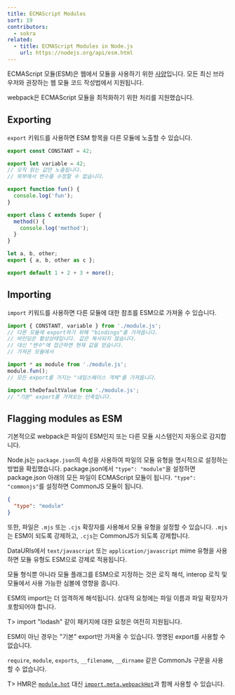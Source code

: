 ```yaml
---
title: ECMAScript Modules
sort: 19
contributors:
  - sokra
related:
  - title: ECMAScript Modules in Node.js
    url: https://nodejs.org/api/esm.html
---
```


ECMAScript 모듈(ESM)은 웹에서 모듈을 사용하기 위한 [사양](https://tc39.github.io/ecma262/#sec-modules)입니다.
모든 최신 브라우저와 권장하는 웹 모듈 코드 작성법에서 지원됩니다.

webpack은 ECMAScript 모듈을 최적화하기 위한 처리를 지원했습니다.

## Exporting

`export` 키워드를 사용하면 ESM 항목을 다른 모듈에 노출할 수 있습니다.

```js
export const CONSTANT = 42;

export let variable = 42;
// 오직 읽는 값만 노출됩니다.
// 외부에서 변수를 수정할 수 없습니다.

export function fun() {
  console.log('fun');
}

export class C extends Super {
  method() {
    console.log('method');
  }
}

let a, b, other;
export { a, b, other as c };

export default 1 + 2 + 3 + more();
```

## Importing

`import` 키워드를 사용하면 다른 모듈에 대한 참조를 ESM으로 가져올 수 있습니다.

```js
import { CONSTANT, variable } from './module.js';
// 다른 모듈에 export하기 위해 "bindings"를 가져옵니다.
// 바인딩은 활성상태입니다. 값은 복사되지 않습니다.
// 대신 "변수"에 접근하면 현재 값을 얻습니다.
// 가져온 모듈에서

import * as module from './module.js';
module.fun();
// 모든 export를 가지는 "네임스페이스 객체"를 가져옵니다.

import theDefaultValue from './module.js';
// "기본" export를 가져오는 단축입니다.
```

## Flagging modules as ESM

기본적으로 webpack은 파일이 ESM인지 또는 다른 모듈 시스템인지 자동으로 감지합니다.

Node.js는 `package.json`의 속성을 사용하여 파일의 모듈 유형을 명시적으로 설정하는 방법을 확립했습니다.
package.json에서 `"type": "module"`을 설정하면 package.json 아래의 모든 파일이 ECMAScript 모듈이 됩니다.
`"type": "commonjs"`를 설정하면 CommonJS 모듈이 됩니다.

```json
{
  "type": "module"
}
```

또한, 파일은 `.mjs` 또는 `.cjs` 확장자를 사용해서 모듈 유형을 설정할 수 있습니다. `.mjs`는 ESM이 되도록 강제하고, `.cjs`는 CommonJS가 되도록 강제합니다.

DataURIs에서 `text/javascript` 또는 `application/javascript` mime 유형을 사용하면 모듈 유형도 ESM으로 강제로 적용됩니다.

모듈 형식뿐 아니라 모듈 플래그를 ESM으로 지정하는 것은 로직 해석, interop 로직 및 모듈에서 사용 가능한 심볼에 영향을 줍니다.

ESM의 import는 더 엄격하게 해석됩니다. 상대적 요청에는 파일 이름과 파일 확장자가 포함되어야 합니다.

T> import "lodash" 같이 패키지에 대한 요청은 여전히 지원됩니다.

ESM이 아닌 경우는 "기본" export만 가져올 수 있습니다. 명명된 export를 사용할 수 없습니다.

`require`, `module`, `exports`, `__filename`, `__dirname` 같은 CommonJs 구문을 사용할 수 없습니다.

T> HMR은 [`module.hot`](/api/module-variables/#modulehot-webpack-specific) 대신 [`import.meta.webpackHot`](/api/module-variables/#importmetawebpackhot)과 함께 사용할 수 있습니다.
